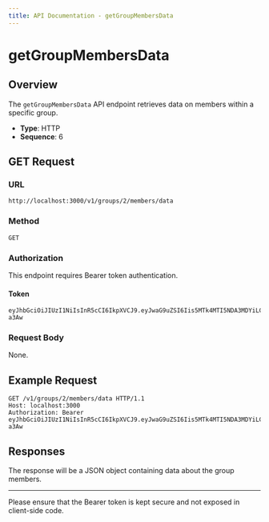 ```yaml
---
title: API Documentation - getGroupMembersData
---
```


# getGroupMembersData

## Overview

The `getGroupMembersData` API endpoint retrieves data on members within a specific group.

- **Type**: HTTP
- **Sequence**: 6

## GET Request

### URL

`http://localhost:3000/v1/groups/2/members/data`

### Method

`GET`

### Authorization

This endpoint requires Bearer token authentication.

#### Token

```
eyJhbGciOiJIUzI1NiIsInR5cCI6IkpXVCJ9.eyJwaG9uZSI6Iis5MTk4MTI5NDA3MDYiLCJ1aWQiOiI1Z2VhcGdhcHhzIn0.yNyKfoOQouzSNDwp_5rJ9CAEMVJo5uqueJHNpG-a3Aw
```

### Request Body

None.

## Example Request

```http
GET /v1/groups/2/members/data HTTP/1.1
Host: localhost:3000
Authorization: Bearer eyJhbGciOiJIUzI1NiIsInR5cCI6IkpXVCJ9.eyJwaG9uZSI6Iis5MTk4MTI5NDA3MDYiLCJ1aWQiOiI1Z2VhcGdhcHhzIn0.yNyKfoOQouzSNDwp_5rJ9CAEMVJo5uqueJHNpG-a3Aw
```

## Responses

The response will be a JSON object containing data about the group members.

---

Please ensure that the Bearer token is kept secure and not exposed in client-side code.